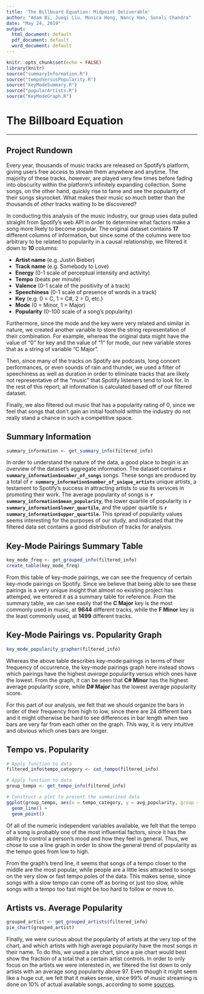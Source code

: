 ```yaml
---
title: 'The Billboard Equation: Midpoint Deliverable'
author: "Adam Bi, Jueqi Liu, Monica Hong, Nancy Han, Sonali Chandra"
date: "May 24, 2019"
output:
  html_document: default
  pdf_document: default
  word_document: default
---
```


```r
knitr::opts_chunk$set(echo = FALSE)
library(knitr)
source("summaryInformation.R")
source("tempoVersusPopularity.R")
source("keyModeSummary.R")
source("popularArtists.R")
source("KeyModeGraph.R")
```  

# The Billboard Equation
_________________

## Project Rundown 

Every year, thousands of music tracks are released on Spotify's platform, giving users free access to stream them anywhere and anytime. The majority of these tracks, however, are played very few times before fading into obscurity within the platform's infinitely expanding collection. Some songs, on the other hand, quickly rise to fame and see the popularity of their songs skyrocket. What makes their music so much better than the thousands of _other_ tracks waiting to be discovered?

In conducting this analysis of the music industry, our group uses data pulled straight from Spotify's web API in order to determine what factors make a song more likely to become popular. The original dataset contains **17** different columns of information, but since some of the columns were too arbitrary to be related to popularity in a causal relationship, we filtered it down to **10** columns:  
  
- **Artist name** (e.g. Justin Bieber)  
- **Track name** (e.g. Somebody to Love)  
- **Energy** (0-1 scale of perceptual intensity and activity)  
- **Tempo** (beats per minute)  
- **Valence** (0-1 scale of the positivity of a track)  
- **Speechiness** (0-1 scale of presence of words in a track)  
- **Key** (e.g. 0 = C, 1 = C#, 2 = D, etc.)  
- **Mode** (0 = Minor, 1 = Major)  
- **Popularity** (0-100 scale of a song's popularity)  

Furthermore, since the mode and the key were very related and similar in nature, we created another variable to store the string representation of their combination. For example, whereas the original data might have the value of "0" for key and the value of "1" for mode, our new variable stores that as a string of variable "C Major". 

Then, since many of the tracks on Spotify are podcasts, long concert performances, or even sounds of rain and thunder, we used a filter of speechiness as well as duration in order to eliminate tracks that are likely not representative of the "music" that Spotify listeners tend to look for. In the rest of this report, all information is calculated based off of our filtered dataset.   

Finally, we also filtered out music that has a popularity rating of 0, since we feel that songs that don't gain an initial foothold within the industry do not really stand a chance in such a competitive space.  


## Summary Information

```r
summary_information <- get_summary_info(filtered_info)
```

In order to understand the nature of the data, a good place to begin is an overview of the dataset's aggregate information. The dataset contains **`r summary_information$number_of_songs`** songs. These songs are produced by a total of **`r summary_information$number_of_unique_artists`** unique artists, a testament to Spotify's success in attracting artists to use its services in promoting their work. The average popularity of songs is **`r summary_information$mean_popularity`**, the lower quartile of popularity is **`r summary_information$lower_quartile`**, and the upper quartile is **`r summary_information$upper_quartile`**. This spread of popularity values seems interesting for the purposes of our study, and indicated that the filtered data set contains a good distribution of tracks for analysis.


## Key-Mode Pairings Summary Table
```r
key_mode_freq <- get_grouped_info(filtered_info)
create_table(key_mode_freq)

```  

From this table of key-mode pairings, we can see the frequency of certain key-mode pairings on Spotify. Since we believe that being able to see these pairings is a very unique insight that almost no existing project has attemped, we entered it as a summary table for reference. From the summary table, we can see easily that the **C Major** key is the most commonly used in music, at **9644** different tracks, while the **F Minor** key is the least commonly used, at **1499** different tracks.

## Key-Mode Pairings vs. Popularity Graph
```r
key_mode_popularity_grapher(filtered_info)

```  

Whereas the above table describes key-mode pairings in terms of their frequency of occurrence, the key-mode pairings graph here instead shows which pairings have the highest _average_ popularity versus which ones have the lowest. From the graph, it can be seen that **C# Minor** has the highest average popularity score, while **D# Major** has the lowest average popularity score.  

For this part of our analysis, we felt that we should organize the bars in order of their frequency from high to low, since there are 24 different bars and it might otherwise be hard to see differences in bar length when two bars are very far from each other on the graph. This way, it is very intuitive and obvious which ones bars are longer.

## Tempo vs. Popularity


```r
# Apply function to data
filtered_info$tempo_category <- cat_tempo(filtered_info)

# Apply function to data
group_tempo <- get_tempo_info(filtered_info)

# Construct a plot to present the summarized data
ggplot(group_tempo, aes(x = tempo_category, y = avg_popularity, group = 1)) +
  geom_line() +
  geom_point()
```  

Of all of the numeric independent variables available, we felt that the tempo of a song is probably one of the most influential factors, since it has the ability to control a person's mood and how they feel in general. Thus, we chose to use a line graph in order to show the general trend of popularity as the tempo goes from low to high.  

From the graph's trend line, it seems that songs of a tempo closer to the middle are the most popular, while people are a little less attracted to songs on the very slow or fast tempo poles of the data. This makes sense, since songs with a slow tempo can come off as boring or just too slow, while songs with a tempo too fast might be too hard to follow or move to.

## Artists vs. Average Popularity
```r

grouped_artist <- get_grouped_artists(filtered_info)
pie_chart(grouped_artist)
```  

Finally, we were curious about the popularity of artists at the very top of the chart, and which artists with high average popularity have the most songs in their name. To do this, we used a pie chart, since a pie chart would best show the fraction of a total that a certain artist controls. In order to only focus on the artists we were interested in, we filtered the list down to only artists with an average song popularity above 97. Even though it might seem like a huge cut, we felt that it makes sense, since 99% of music streaming is done on 10% of actual available songs, according to some [sources](https://www.digitalmusicnews.com/2018/02/14/spotify-apple-music-top-songs/).


